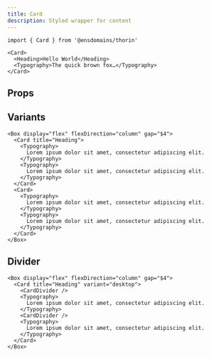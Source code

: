 ```yaml
---
title: Card
description: Styled wrapper for content
---
```


```tsx
import { Card } from '@ensdomains/thorin'
```

```tsx live=true expand=true backgroundColor=foregroundTertiary
<Card>
  <Heading>Hello World</Heading>
  <Typography>The quick brown fox…</Typography>
</Card>
```

## Props

<PropsTable sourceLink={sourceLink} types={types} />

## Variants

```tsx live=true
<Box display="flex" flexDirection="column" gap="$4">
  <Card title="Heading">
    <Typography>
      Lorem ipsum dolor sit amet, consectetur adipiscing elit.
    </Typography>
    <Typography>
      Lorem ipsum dolor sit amet, consectetur adipiscing elit.
    </Typography>
  </Card>
  <Card>
    <Typography>
      Lorem ipsum dolor sit amet, consectetur adipiscing elit.
    </Typography>
    <Typography>
      Lorem ipsum dolor sit amet, consectetur adipiscing elit.
    </Typography>
  </Card>
</Box>
```

## Divider

```tsx live=true
<Box display="flex" flexDirection="column" gap="$4">
  <Card title="Heading" variant="desktop">
    <CardDivider />
    <Typography>
      Lorem ipsum dolor sit amet, consectetur adipiscing elit.
    </Typography>
    <CardDivider />
    <Typography>
      Lorem ipsum dolor sit amet, consectetur adipiscing elit.
    </Typography>
  </Card>
</Box>
```
